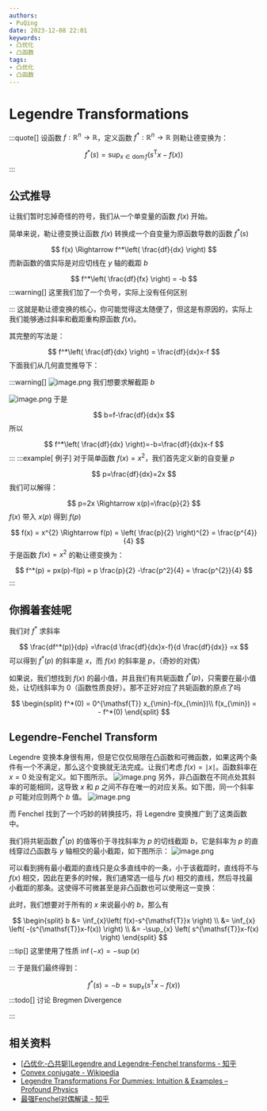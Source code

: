 ```yaml
---
authors:
- PuQing
date: 2023-12-08 22:01
keywords:
- 凸优化
- 凸函数
tags:
- 凸优化
- 凸函数
---
```

# Legendre Transformations

:::quote[]
设函数 $f:\mathbb{R}^n \to \mathbb{R}$，定义函数 $f^*:\mathbb{R}^n \to \mathbb{R}$ 则勒让德变换为：

$$
f^*(s) = \sup_{x \in \operatorname{dom}f} \left( s^{\mathsf{T}}x-f(x)\right) 
$$
:::
## 公式推导

让我们暂时忘掉奇怪的符号，我们从一个单变量的函数 $f(x)$ 开始。


<!--truncate-->
简单来说，勒让德变换让函数 $f(x)$ 转换成一个自变量为原函数导数的函数 $f^*(s)$

$$
f(x) \Rightarrow f^*\left( \frac{df}{dx} \right) 
$$
而新函数的值实际是对应切线在 $y$ 轴的截距 $b$

$$
f^*\left( \frac{df}{fx} \right) = -b 
$$
:::warning[]
这里我们加了一个负号，实际上没有任何区别

:::
这就是勒让德变换的核心，你可能觉得这太随便了，但这是有原因的，实际上我们能够通过斜率和截距重构原函数 $f(x)$。

其完整的写法是：

$$
f^*\left( \frac{df}{dx} \right) = \frac{df}{dx}x-f 
$$
下面我们从几何直觉推导下：

:::warning[]
![image.png](https://images.puqing.work/2023/12/11/6577111d64063.png)
我们想要求解截距 $b$

![image.png](https://images.puqing.work/2023/12/11/6577116c8b8c2.png)
于是

$$
b=f-\frac{df}{dx}x
$$
所以

$$
f^*\left( \frac{df}{dx} \right)=-b=\frac{df}{dx}x-f 
$$
:::
:::example[ 例子]
对于简单函数 $f(x)=x^{2}$，我们首先定义新的自变量 $p$

$$
p=\frac{df}{dx}=2x
$$
我们可以解得：

$$
p=2x \Rightarrow x(p)=\frac{p}{2}
$$
$f(x)$ 带入 $x(p)$ 得到 $f(p)$

$$
f(x) = x^{2} \Rightarrow f(p) = \left( \frac{p}{2} \right)^{2} = \frac{p^{4}}{4}
$$
于是函数 $f(x)=x^{2}$ 的勒让德变换为：

$$
f^*(p) = px(p)-f(p) = p \frac{p}{2} -\frac{p^2}{4} = \frac{p^{2}}{4}
$$
:::
## 你搁着套娃呢

我们对 $f^*$ 求斜率

$$
\frac{df^*(p)}{dp} =\frac{d \frac{df}{dx}x-f}{d \frac{df}{dx}} =x
$$
可以得到 $f^*(p)$ 的斜率是 $x$，而 $f(x)$ 的斜率是 $p$，（奇妙的对偶）

如果说，我们想找到 $f(x)$ 的最小值，并且我们有共轭函数 $f^*(p)$，只需要在最小值处，让切线斜率为 $0$（函数性质良好）。那不正好对应了共轭函数的原点了吗

$$
\begin{split}
f^*(0) = 0^{\mathsf{T}} x_{\min}-f(x_{\min})\\
f(x_{\min}) = - f^*(0)
\end{split}
$$
## Legendre-Fenchel Transform

Legendre 变换本身很有用，但是它仅仅局限在凸函数和可微函数，如果这两个条件有一个不满足，那么这个变换就无法完成。让我们考虑 $f(x)=\mid x\mid$。函数斜率在 $x=0$ 处没有定义。如下图所示。
![image.png](https://images.puqing.work/2023/12/11/657718fc7fdfb.png)
另外，非凸函数在不同点处其斜率的可能相同，这导致 $x$ 和 $p$ 之间不存在唯一的对应关系。如下图，同一个斜率 $p$ 可能对应则两个 $b$ 值。
![image.png](https://images.puqing.work/2023/12/11/65771984eabe3.png)

而 $\text{Fenchel}$ 找到了一个巧妙的转换技巧，将 $\text{Legendre}$ 变换推广到了这类函数中。

我们将共轭函数 $f^*(p)$ 的值等价于寻找斜率为 $p$ 的切线截距 $b$，它是斜率为 $p$ 的直线穿过凸函数与 $y$ 轴相交的最小截距，如下图所示：
![image.png](https://images.puqing.work/2023/12/11/65771cb86629b.png)

可以看到拥有最小截距的直线只是众多直线中的一条，小于该截距时，直线将不与 $f(x)$ 相交，因此在更多的时候，我们通常选一组与 $f(x)$ 相交的直线，然后寻找最小截距的那条。这使得不可微甚至是非凸函数也可以使用这一变换：

此时，我们想要对于所有的 $x$ 来说最小的 $b$，那么有

$$
\begin{split}
b &= \inf_{x}\left( f(x)-s^{\mathsf{T}}x \right) \\
&= \inf_{x} \left( -(s^{\mathsf{T}}x-f(x)) \right) \\
&= -\sup_{x} \left( s^{\mathsf{T}}x-f(x) \right) 
\end{split}
$$
:::tip[]
这里使用了性质 $\inf(-x)=-\sup(x)$

:::
于是我们最终得到：

$$
f^*(s)= -b = \sup_{x}(s^{\mathsf{T}}x-f(x))
$$
:::todo[]
讨论 $\text{Bregmen Divergence}$

:::
## 相关资料

- [[凸优化-凸共轭]Legendre and Legendre-Fenchel transforms - 知乎](https://zhuanlan.zhihu.com/p/188702379)
- [Convex conjugate - Wikipedia](https://en.wikipedia.org/wiki/Convex_conjugate)
- [Legendre Transformations For Dummies: Intuition & Examples – Profound Physics](https://profoundphysics.com/legendre-transformations-for-dummies-intuition-and-examples/)
- [最强Fenchel对偶解读 - 知乎](https://zhuanlan.zhihu.com/p/32202419)
